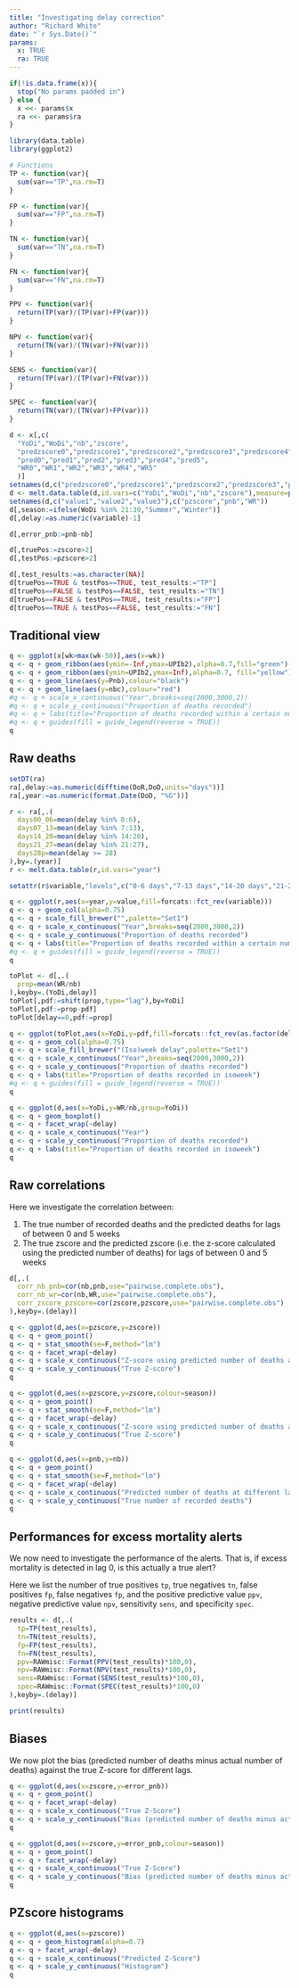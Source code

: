 ```yaml
---
title: "Investigating delay correction"
author: "Richard White"
date: "`r Sys.Date()`"
params:
  x: TRUE
  ra: TRUE
---
```


```r
if(!is.data.frame(x)){
  stop("No params padded in")
} else {
  x <<- params$x
  ra <<- params$ra
}
```

```r
library(data.table)
library(ggplot2)

# Functions
TP <- function(var){
  sum(var=="TP",na.rm=T)
}

FP <- function(var){
  sum(var=="FP",na.rm=T)
}

TN <- function(var){
  sum(var=="TN",na.rm=T)
}

FN <- function(var){
  sum(var=="FN",na.rm=T)
}

PPV <- function(var){
  return(TP(var)/(TP(var)+FP(var)))
}

NPV <- function(var){
  return(TN(var)/(TN(var)+FN(var)))
}

SENS <- function(var){
  return(TP(var)/(TP(var)+FN(var)))
}

SPEC <- function(var){
  return(TN(var)/(TN(var)+FP(var)))
}

d <- x[,c(
  "YoDi","WoDi","nb","zscore",
  "predzscore0","predzscore1","predzscore2","predzscore3","predzscore4","predzscore5",
  "pred0","pred1","pred2","pred3","pred4","pred5",
  "WR0","WR1","WR2","WR3","WR4","WR5"
  )]
setnames(d,c("predzscore0","predzscore1","predzscore2","predzscore3","predzscore4","predzscore5"),c("pzscore0","pzscore1","pzscore2","pzscore3","pzscore4","pzscore5"))
d <- melt.data.table(d,id.vars=c("YoDi","WoDi","nb","zscore"),measure=patterns("^pzscore","^pred","^WR"))
setnames(d,c("value1","value2","value3"),c("pzscore","pnb","WR"))
d[,season:=ifelse(WoDi %in% 21:39,"Summer","Winter")]
d[,delay:=as.numeric(variable)-1]

d[,error_pnb:=pnb-nb]

d[,truePos:=zscore>2]
d[,testPos:=pzscore>2]

d[,test_results:=as.character(NA)]
d[truePos==TRUE & testPos==TRUE, test_results:="TP"]
d[truePos==FALSE & testPos==FALSE, test_results:="TN"]
d[truePos==FALSE & testPos==TRUE, test_results:="FP"]
d[truePos==TRUE & testPos==FALSE, test_results:="FN"]

```

## Traditional view

```r
q <- ggplot(x[wk>max(wk-50)],aes(x=wk))
q <- q + geom_ribbon(aes(ymin=-Inf,ymax=UPIb2),alpha=0.7,fill="green")
q <- q + geom_ribbon(aes(ymin=UPIb2,ymax=Inf),alpha=0.7, fill="yellow")
q <- q + geom_line(aes(y=Pnb),colour="black")
q <- q + geom_line(aes(y=nbc),colour="red")
#q <- q + scale_x_continuous("Year",breaks=seq(2000,3000,2))
#q <- q + scale_y_continuous("Proportion of deaths recorded")
#q <- q + labs(title="Proportion of deaths recorded within a certain number of days")
#q <- q + guides(fill = guide_legend(reverse = TRUE))
q
```

## Raw deaths

```r
setDT(ra)
ra[,delay:=as.numeric(difftime(DoR,DoD,units="days"))]
ra[,year:=as.numeric(format.Date(DoD, "%G"))]

r <- ra[,.(
  days00_06=mean(delay %in% 0:6),
  days07_13=mean(delay %in% 7:13),
  days14_20=mean(delay %in% 14:20),
  days21_27=mean(delay %in% 21:27),
  days28p=mean(delay >= 28)
),by=.(year)]
r <- melt.data.table(r,id.vars="year")

setattr(r$variable,"levels",c("0-6 days","7-13 days","14-20 days","21-27 days","28+ days"))

q <- ggplot(r,aes(x=year,y=value,fill=forcats::fct_rev(variable)))
q <- q + geom_col(alpha=0.75)
q <- q + scale_fill_brewer("",palette="Set1")
q <- q + scale_x_continuous("Year",breaks=seq(2000,3000,2))
q <- q + scale_y_continuous("Proportion of deaths recorded")
q <- q + labs(title="Proportion of deaths recorded within a certain number of days")
#q <- q + guides(fill = guide_legend(reverse = TRUE))
q
```

```r
toPlot <- d[,.(
  prop=mean(WR/nb)
),keyby=.(YoDi,delay)]
toPlot[,pdf:=shift(prop,type="lag"),by=YoDi]
toPlot[,pdf:=prop-pdf]
toPlot[delay==0,pdf:=prop]

q <- ggplot(toPlot,aes(x=YoDi,y=pdf,fill=forcats::fct_rev(as.factor(delay))))
q <- q + geom_col(alpha=0.75)
q <- q + scale_fill_brewer("(Iso)week delay",palette="Set1")
q <- q + scale_x_continuous("Year",breaks=seq(2000,3000,2))
q <- q + scale_y_continuous("Proportion of deaths recorded")
q <- q + labs(title="Proportion of deaths recorded in isoweek")
#q <- q + guides(fill = guide_legend(reverse = TRUE))
q
```

```r
q <- ggplot(d,aes(x=YoDi,y=WR/nb,group=YoDi))
q <- q + geom_boxplot()
q <- q + facet_wrap(~delay)
q <- q + scale_x_continuous("Year")
q <- q + scale_y_continuous("Proportion of deaths recorded")
q <- q + labs(title="Proportion of deaths recorded in isoweek")
q
```

\newpage 

## Raw correlations

Here we investigate the correlation between:

1. The true number of recorded deaths and the predicted deaths for lags of between 0 and 5 weeks
2. The true zscore and the predicted zscore (i.e. the z-score calculated using the predicted number of deaths) for lags of between 0 and 5 weeks

```r
d[,.(
  corr_nb_pnb=cor(nb,pnb,use="pairwise.complete.obs"),
  corr_nb_wr=cor(nb,WR,use="pairwise.complete.obs"),
  corr_zscore_pzscore=cor(zscore,pzscore,use="pairwise.complete.obs")
),keyby=.(delay)]
```

```r
q <- ggplot(d,aes(x=pzscore,y=zscore))
q <- q + geom_point()
q <- q + stat_smooth(se=F,method="lm")
q <- q + facet_wrap(~delay)
q <- q + scale_x_continuous("Z-score using predicted number of deaths at different lags")
q <- q + scale_y_continuous("True Z-score")
q
```

```r
q <- ggplot(d,aes(x=pzscore,y=zscore,colour=season))
q <- q + geom_point()
q <- q + stat_smooth(se=F,method="lm")
q <- q + facet_wrap(~delay)
q <- q + scale_x_continuous("Z-score using predicted number of deaths at different lags")
q <- q + scale_y_continuous("True Z-score")
q
```

```r
q <- ggplot(d,aes(x=pnb,y=nb))
q <- q + geom_point()
q <- q + stat_smooth(se=F,method="lm")
q <- q + facet_wrap(~delay)
q <- q + scale_x_continuous("Predicted number of deaths at different lags")
q <- q + scale_y_continuous("True number of recorded deaths")
q
```

\newpage 

## Performances for excess mortality alerts

We now need to investigate the performance of the alerts. That is, if excess mortality is detected in lag 0, is this actually a true alert?

Here we list the number of true positives `tp`, true negatives `tn`, false positives `fp`, false negatives `fp`, and the positive predictive value `ppv`, negative predictive value `npv`, sensitivity `sens`, and specificity `spec`.

```r
results <- d[,.(
  tp=TP(test_results),
  tn=TN(test_results),
  fp=FP(test_results),
  fn=FN(test_results),
  ppv=RAWmisc::Format(PPV(test_results)*100,0),
  npv=RAWmisc::Format(NPV(test_results)*100,0),
  sens=RAWmisc::Format(SENS(test_results)*100,0),
  spec=RAWmisc::Format(SPEC(test_results)*100,0)
),keyby=.(delay)]

print(results)
```

\newpage 

## Biases

We now plot the bias (predicted number of deaths minus actual number of deaths) against the true Z-score for different lags.

```r
q <- ggplot(d,aes(x=zscore,y=error_pnb))
q <- q + geom_point()
q <- q + facet_wrap(~delay)
q <- q + scale_x_continuous("True Z-Score")
q <- q + scale_y_continuous("Bias (predicted number of deaths minus actual number of deaths)")
q
```

```r
q <- ggplot(d,aes(x=zscore,y=error_pnb,colour=season))
q <- q + geom_point()
q <- q + facet_wrap(~delay)
q <- q + scale_x_continuous("True Z-Score")
q <- q + scale_y_continuous("Bias (predicted number of deaths minus actual number of deaths)")
q
```

\newpage

## PZscore histograms

```r
q <- ggplot(d,aes(x=pzscore))
q <- q + geom_histogram(alpha=0.7)
q <- q + facet_wrap(~delay)
q <- q + scale_x_continuous("Predicted Z-Score")
q <- q + scale_y_continuous("Histogram")
q
```
